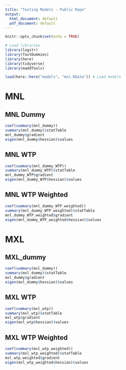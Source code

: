 ```yaml
---
title: "Testing Models - Public Repo"
output:
  html_document: default
  pdf_document: default
---
```



```r
knitr::opts_chunk$set(echo = TRUE)

# Load libraries
library(logitr)
library(fastDummies)
library(here)
library(tidyverse)
library(maddTools)

load(here::here("models", "mnl.RData")) # Load models

```

# MNL

## MNL Dummy


```r

coef(summary(mnl_dummy))
summary(mnl_dummy)$statTable
mnl_dummy$gradient
eigen(mnl_dummy$hessian)$values

```

## MNL WTP

```r

coef(summary(mnl_dummy_WTP))
summary(mnl_dummy_WTP)$statTable
mnl_dummy_WTP$gradient
eigen(mnl_dummy_WTP$hessian)$values

```

## MNL WTP Weighted

```r

coef(summary(mnl_dummy_WTP_weighted))
summary(mnl_dummy_WTP_weighted)$statTable
mnl_dummy_WTP_weighted$gradient
eigen(mnl_dummy_WTP_weighted$hessian)$values

```

# MXL

## MXL_dummy

```r

coef(summary(mxl_dummy))
summary(mxl_dummy)$statTable
mxl_dummy$gradient
eigen(mxl_dummy$hessian)$values

```


## MXL WTP

```r

coef(summary(mxl_wtp))
summary(mxl_wtp)$statTable
mxl_wtp$gradient
eigen(mxl_wtp$hessian)$values


```

## MXL WTP Weighted

```r

coef(summary(mxl_wtp_weighted))
summary(mxl_wtp_weighted)$statTable
mxl_wtp_weighted$gradient
eigen(mxl_wtp_weighted$hessian)$values


```

